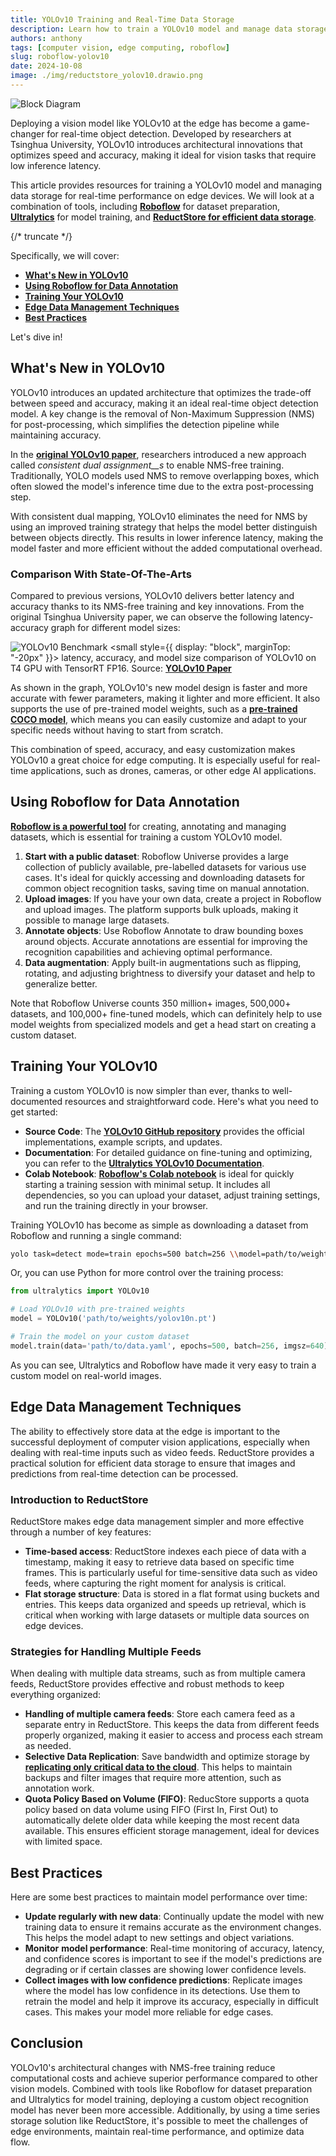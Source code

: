 ```yaml
---
title: YOLOv10 Training and Real-Time Data Storage
description: Learn how to train a YOLOv10 model and manage data storage for real-time performance on edge devices using Roboflow, Ultralytics, and ReductStore.
authors: anthony
tags: [computer vision, edge computing, roboflow]
slug: roboflow-yolov10
date: 2024-10-08
image: ./img/reductstore_yolov10.drawio.png
---
```


![Block Diagram](./img/reductstore_yolov10.drawio.png)

Deploying a vision model like YOLOv10 at the edge has become a game-changer for real-time object detection. Developed by researchers at Tsinghua University, YOLOv10 introduces architectural innovations that optimizes speed and accuracy, making it ideal for vision tasks that require low inference latency.

This article provides resources for training a YOLOv10 model and managing data storage for real-time performance on edge devices. We will look at a combination of tools, including [**Roboflow**](https://roboflow.com/) for dataset preparation, [**Ultralytics**](https://www.ultralytics.com/) for model training, and [**ReductStore for efficient data storage**](/blog/roboflow-reductstore).

{/* truncate */}

Specifically, we will cover:

*  [**What's New in YOLOv10**](#whats-new-in-yolov10)
*  [**Using Roboflow for Data Annotation**](#using-roboflow-for-data-annotation)
*  [**Training Your YOLOv10**](#training-your-yolov10)
*  [**Edge Data Management Techniques**](#edge-data-management-techniques)
*  [**Best Practices**](#best-practices)

Let's dive in!

What's New in YOLOv10
---------------------

YOLOv10 introduces an updated architecture that optimizes the trade-off between speed and accuracy, making it an ideal real-time object detection model. A key change is the removal of Non-Maximum Suppression (NMS) for post-processing, which simplifies the detection pipeline while maintaining accuracy.

In the [**original YOLOv10 paper**](https://arxiv.org/pdf/2405.14458), researchers introduced a new approach called _consistent_ _dual assignment__s_ to enable NMS-free training. Traditionally, YOLO models used NMS to remove overlapping boxes, which often slowed the model's inference time due to the extra post-processing step.

With consistent dual mapping, YOLOv10 eliminates the need for NMS by using an improved training strategy that helps the model better distinguish between objects directly. This results in lower inference latency, making the model faster and more efficient without the added computational overhead.

### Comparison With State-Of-The-Arts

Compared to previous versions, YOLOv10 delivers better latency and accuracy thanks to its NMS-free training and key innovations. From the original Tsinghua University paper, we can observe the following latency-accuracy graph for different model sizes:

![YOLOv10 Benchmark](./img/benchmark.png)
<small style={{ display: "block", marginTop: "-20px" }}>
 latency, accuracy, and model size comparison of YOLOv10 on T4 GPU with TensorRT FP16. Source: [**YOLOv10 Paper**](https://arxiv.org/pdf/2405.14458)
</small>

As shown in the graph, YOLOv10's new model design is faster and more accurate with fewer parameters, making it lighter and more efficient. It also supports the use of pre-trained model weights, such as a [**pre-trained COCO model**](https://github.com/THU-MIG/yolov10/releases), which means you can easily customize and adapt to your specific needs without having to start from scratch.

This combination of speed, accuracy, and easy customization makes YOLOv10 a great choice for edge computing. It is especially useful for real-time applications, such as drones, cameras, or other edge AI applications.

Using Roboflow for Data Annotation
----------------------------------

[**Roboflow is a powerful tool**](/blog/roboflow-reductstore#benefits-of-using-roboflow-inference) for creating, annotating and managing datasets, which is essential for training a custom YOLOv10 model.

1.  **Start with a public dataset**: Roboflow Universe provides a large collection of publicly available, pre-labelled datasets for various use cases. It's ideal for quickly accessing and downloading datasets for common object recognition tasks, saving time on manual annotation.
2.  **Upload images**: If you have your own data, create a project in Roboflow and upload images. The platform supports bulk uploads, making it possible to manage large datasets.
3.  **Annotate objects**: Use Roboflow Annotate to draw bounding boxes around objects. Accurate annotations are essential for improving the recognition capabilities and achieving optimal performance.
4.  **Data augmentation**: Apply built-in augmentations such as flipping, rotating, and adjusting brightness to diversify your dataset and help to generalize better.
    

Note that Roboflow Universe counts 350 million+ images, 500,000+ datasets, and 100,000+ fine-tuned models, which can definitely help to use model weights from specialized models and get a head start on creating a custom dataset.

Training Your YOLOv10
---------------------

Training a custom YOLOv10 is now simpler than ever, thanks to well-documented resources and straightforward code. Here's what you need to get started:

*   **Source Code**: The [**YOLOv10 GitHub repository**](https://github.com/THU-MIG/yolov10) provides the official implementations, example scripts, and updates.
*   **Documentation**: For detailed guidance on fine-tuning and optimizing, you can refer to the [**Ultralytics YOLOv10 Documentation**](https://docs.ultralytics.com/models/yolov10/).
*   **Colab Notebook**: [**Roboflow's Colab notebook**](https://colab.research.google.com/github/roboflow/notebooks/blob/main/notebooks/train-yolov10-object-detection-on-custom-dataset.ipynb) is ideal for quickly starting a training session with minimal setup. It includes all dependencies, so you can upload your dataset, adjust training settings, and run the training directly in your browser.

Training YOLOv10 has become as simple as downloading a dataset from Roboflow and running a single command:

```bash
yolo task=detect mode=train epochs=500 batch=256 \\model=path/to/weights/yolov10n.pt \\data=path/to/data.yaml
```

Or, you can use Python for more control over the training process:

```python
from ultralytics import YOLOv10

# Load YOLOv10 with pre-trained weights
model = YOLOv10('path/to/weights/yolov10n.pt')

# Train the model on your custom dataset
model.train(data='path/to/data.yaml', epochs=500, batch=256, imgsz=640)
```

As you can see, Ultralytics and Roboflow have made it very easy to train a custom model on real-world images.

Edge Data Management Techniques
-------------------------------

The ability to effectively store data at the edge is important to the successful deployment of computer vision applications, especially when dealing with real-time inputs such as video feeds. ReductStore provides a practical solution for efficient data storage to ensure that images and predictions from real-time detection can be processed.

### Introduction to ReductStore

ReductStore makes edge data management simpler and more effective through a number of key features:

*   **Time-based access**: ReductStore indexes each piece of data with a timestamp, making it easy to retrieve data based on specific time frames. This is particularly useful for time-sensitive data such as video feeds, where capturing the right moment for analysis is critical.
*   **Flat storage structure**: Data is stored in a flat format using buckets and entries. This keeps data organized and speeds up retrieval, which is critical when working with large datasets or multiple data sources on edge devices.
    

### Strategies for Handling Multiple Feeds

When dealing with multiple data streams, such as from multiple camera feeds, ReductStore provides effective and robust methods to keep everything organized:

*   **Handling of multiple camera feeds**: Store each camera feed as a separate entry in ReductStore. This keeps the data from different feeds properly organized, making it easier to access and process each stream as needed.
*   **Selective Data Replication**: Save bandwidth and optimize storage by [**replicating only critical data to the cloud**](/blog/roboflow-reductstore#selective-data-replication-to-the-cloud). This helps to maintain backups and filter images that require more attention, such as annotation work.
*   **Quota Policy Based on Volume (FIFO)**: ReducStore supports a quota policy based on data volume using FIFO (First In, First Out) to automatically delete older data while keeping the most recent data available. This ensures efficient storage management, ideal for devices with limited space.
    

Best Practices
--------------

Here are some best practices to maintain model performance over time:

*   **Update regularly with new data**: Continually update the model with new training data to ensure it remains accurate as the environment changes. This helps the model adapt to new settings and object variations.
*   **Monitor** **model performance**: Real-time monitoring of accuracy, latency, and confidence scores is important to see if the model's predictions are degrading or if certain classes are showing lower confidence levels.
*   **Collect images with low confidence predictions**: Replicate images where the model has low confidence in its detections. Use them to retrain the model and help it improve its accuracy, especially in difficult cases. This makes your model more reliable for edge cases.
    

Conclusion
----------

YOLOv10's architectural changes with NMS-free training reduce computational costs and achieve superior performance compared to other vision models. Combined with tools like Roboflow for dataset preparation and Ultralytics for model training, deploying a custom object recognition model has never been more accessible. Additionally, by using a time series storage solution like ReductStore, it's possible to meet the challenges of edge environments, maintain real-time performance, and optimize data flow.